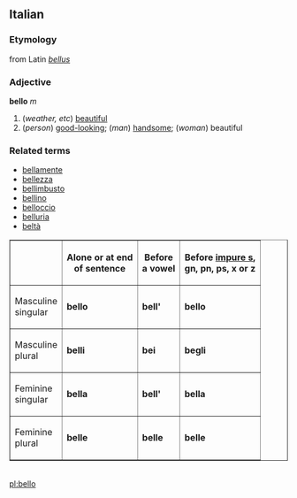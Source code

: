 ==Italian==
===Etymology===
from Latin ''[[bellus]]''
===Adjective===
'''bello''' ''m''

#(''weather, etc'') [[beautiful]]
#(''person'') [[good-looking]]; (''man'') [[handsome]]; (''woman'') beautiful

===Related terms===
*[[bellamente]]
*[[bellezza]]
*[[bellimbusto]]
*[[bellino]]
*[[belloccio]]
*[[belluria]]
*[[beltà]]

<table border="1" cellpadding="3" align=center>
<tr>
<th></th>
<th>Alone or at end<br>of sentence</th>
<th>Before<br>a vowel</th>
<th>Before [[impure s]],<br>gn, pn, ps, x or z</th>
</tr>
<tr>
<td>Masculine<br>singular</td>
<td>'''bello'''</td>
<td>'''bell' '''</td> <!--do not delete the space after the apostrophe-->
<td>'''bello'''</td>
</tr>
<tr>
<td>Masculine<br>plural</td>
<td>'''belli'''</td>
<td>'''bei'''</td>
<td>'''begli'''</td>
</tr>
<tr>
<td>Feminine<br>singular</td>
<td>'''bella'''</td>
<td>'''bell' '''</td>
<td>'''bella'''</td>
</tr>
<tr>
<td>Feminine<br>plural</td>
<td>'''belle'''</td>
<td>'''belle'''</td>
<td>'''belle'''</td>
</tr>
</table>
<br>

[[pl:bello]]
